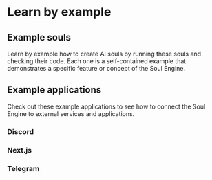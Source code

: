
# Learn by example

## Example souls

Learn by example how to create AI souls by running these souls and checking their code. Each one is a self-contained example that demonstrates a specific feature or concept of the Soul Engine.

<Cards>
  <ImageCard
    title="Samantha pokes"
    src="/images/guide/learn-by-example/schedule-interact.webp"
    href="https://github.com/opensouls/community/tree/main/souls/schedule-interact"
  />
  <ImageCard
    title="A game of 20 questions"
    src="/images/guide/learn-by-example/example-twenty-questions.webp"
    href="https://github.com/opensouls/community/tree/main/souls/example-twenty-questions"
  />
  <ImageCard
    title="A musical guessing game"
    src="/images/guide/learn-by-example/hugo-guesses-rockstars.webp"
    href="https://github.com/opensouls/community/tree/main/souls/hugo-guesses-rockstars"
  />
  <ImageCard
    title="Learning about oneself"
    src="/images/guide/learn-by-example/metatention.webp"
    href="https://github.com/opensouls/community/tree/main/souls/metatention"
  />
  <ImageCard
    title="Samantha models a user"
    src="/images/guide/learn-by-example/samantha-learns.webp"
    href="https://github.com/opensouls/community/tree/main/souls/samantha-learns"
  />
  <ImageCard
    title="Template env vars"
    src="/images/guide/learn-by-example/env-vars.webp"
    href="https://github.com/opensouls/community/tree/main/souls/env-vars"
  />
</Cards>

## Example applications

Check out these example applications to see how to connect the Soul Engine to external services and applications.

### Discord

<Cards>
  <ImageCard
    title="Food Critic reviews food photos"
    src="/images/guide/learn-by-example/food-critic.webp"
    href="https://github.com/opensouls/community/tree/main/demos/discord/food-critic"
  />
  <ImageCard
    title="Schmoozie in a group chat"
    src="/images/guide/learn-by-example/schmoozie-discord-group-conversations.webp"
    href="https://github.com/opensouls/community/tree/main/demos/discord/schmoozie-discord-group-conversations"
  />
</Cards>

### Next.js

<Cards>
  <ImageCard
    title="Code Monkey helps write code"
    src="/images/guide/learn-by-example/code-monkey.webp"
    href="https://github.com/opensouls/community/tree/main/demos/nextjs/code-monkey"
  />
  <ImageCard
    title="Cranky is trapped inside ASCII"
    src="/images/guide/learn-by-example/cranky.webp"
    href="https://github.com/opensouls/community/tree/main/demos/nextjs/cranky"
  />
  <ImageCard
    title="Reggie, a living regular expression"
    src="/images/guide/learn-by-example/reggie-is-regex.webp"
    href="https://github.com/opensouls/community/tree/main/demos/nextjs/reggie-is-regex"
  />
  <ImageCard
    title="Millenial Simulator"
    src="/images/guide/learn-by-example/thinking-meme.webp"
    href="https://github.com/opensouls/community/tree/main/demos/nextjs/thinking-meme"
  />
</Cards>

### Telegram

<Cards>
  <ImageCard
    title="Graham shares dad jokes"
    src="/images/guide/learn-by-example/graham.webp"
    href="https://github.com/opensouls/community/tree/main/demos/nextjs/thinking-meme"
  />
</Cards>
